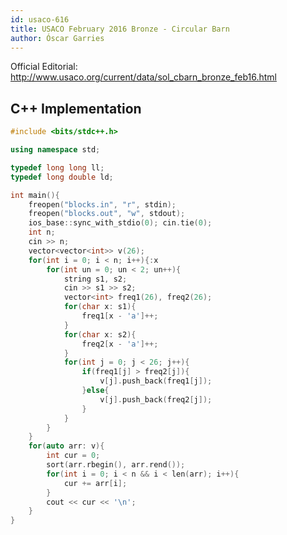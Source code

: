 ```yaml
---
id: usaco-616
title: USACO February 2016 Bronze - Circular Barn
author: Óscar Garries
---
```


Official Editorial: http://www.usaco.org/current/data/sol_cbarn_bronze_feb16.html

<LanguageSection>
<CPPSection>

## C++ Implementation

```cpp
#include <bits/stdc++.h>

using namespace std;

typedef long long ll;
typedef long double ld;

int main(){
	freopen("blocks.in", "r", stdin);
	freopen("blocks.out", "w", stdout);
	ios_base::sync_with_stdio(0); cin.tie(0);
	int n;
	cin >> n;
	vector<vector<int>> v(26);
	for(int i = 0; i < n; i++){:x
		for(int un = 0; un < 2; un++){
			string s1, s2;
			cin >> s1 >> s2;
			vector<int> freq1(26), freq2(26);
			for(char x: s1){
				freq1[x - 'a']++;
			}
			for(char x: s2){
				freq2[x - 'a']++;
			}
			for(int j = 0; j < 26; j++){
				if(freq1[j] > freq2[j]){
					v[j].push_back(freq1[j]);
				}else{
					v[j].push_back(freq2[j]);
				}
			}
		}
	}
	for(auto arr: v){
		int cur = 0;
		sort(arr.rbegin(), arr.rend());
		for(int i = 0; i < n && i < len(arr); i++){
			cur += arr[i];
		}
		cout << cur << '\n';
	}
}
```

</CPPSection>
</LanguageSection>